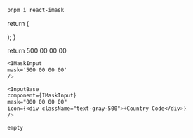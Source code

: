          
```css filename="install"  copy
pnpm i react-imask
```


  return (
    <div className="">
      <IMaskInput mask="500 00 00 00" className={styles.imask}/>
    </div>
  );
}

  return <ImaskCustomInput />
          500 00 00 00 


```css filename="Custom Use Example Imask"  copy
<IMaskInput
mask='500 00 00 00'
/>
```
         
```css filename="Mantine Use Case"  copy
<InputBase
component={IMaskInput}
mask="000 00 00 00"
icon={<div className="text-gray-500">+Country Code</div>}
/>
```


```css filename="Material Ui Use Case"  copy
empty
```